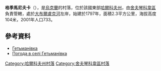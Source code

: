 {{coord|49|44|39|N|37|5|59|E|scale:100000_region:UA|display=title}}

'''格季馬尼夫卡'''（{{lang-uk|Гетьманівка}}），是[[烏克蘭|烏克蘭]]的村落，位於該國東部[[哈爾科夫州|哈爾科夫州]]，由[[舍夫琴科韋區|舍夫琴科韋區]]負責管轄，處於[[大布爾盧克河|大布爾盧克河]]左岸，始建於1797年，面積2.3平方公里，海拔高度104米，2001年人口733。

==參考資料==
* [http://w1.c1.rada.gov.ua/pls/z7502/A005?rdat1=09.01.2009&rf7571=34225 Гетьманівка]{{dead link|date=2018年3月 |bot=InternetArchiveBot |fix-attempted=yes }}
* [http://weather.in.ua/ua/har'kovskaja/5063 Погода в селі Гетьманівка] {{Wayback|url=http://weather.in.ua/ua/har%27kovskaja/5063 |date=20160323025746 }}

{{DEFAULTSORT:Гетьманівка}}
[[Category:哈爾科夫州村落|Category:哈爾科夫州村落]]
[[Category:舍夫琴科韋區村落|Category:舍夫琴科韋區村落]]


{{Kharkiv-geo-stub}}